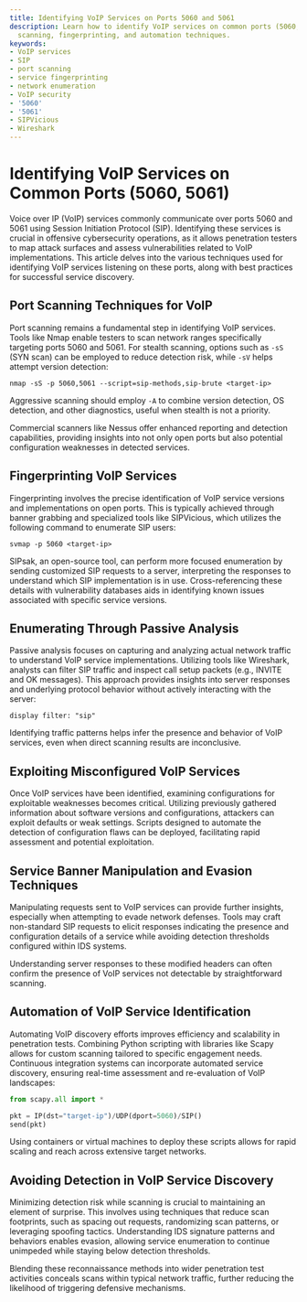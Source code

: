 ```yaml
---
title: Identifying VoIP Services on Ports 5060 and 5061
description: Learn how to identify VoIP services on common ports (5060, 5061) using
  scanning, fingerprinting, and automation techniques.
keywords:
- VoIP services
- SIP
- port scanning
- service fingerprinting
- network enumeration
- VoIP security
- '5060'
- '5061'
- SIPVicious
- Wireshark
---
```


# Identifying VoIP Services on Common Ports (5060, 5061)

Voice over IP (VoIP) services commonly communicate over ports 5060 and 5061 using Session Initiation Protocol (SIP). Identifying these services is crucial in offensive cybersecurity operations, as it allows penetration testers to map attack surfaces and assess vulnerabilities related to VoIP implementations. This article delves into the various techniques used for identifying VoIP services listening on these ports, along with best practices for successful service discovery.

## Port Scanning Techniques for VoIP

Port scanning remains a fundamental step in identifying VoIP services. Tools like Nmap enable testers to scan network ranges specifically targeting ports 5060 and 5061. For stealth scanning, options such as `-sS` (SYN scan) can be employed to reduce detection risk, while `-sV` helps attempt version detection:

```Shell
nmap -sS -p 5060,5061 --script=sip-methods,sip-brute <target-ip>
```

Aggressive scanning should employ `-A` to combine version detection, OS detection, and other diagnostics, useful when stealth is not a priority.

Commercial scanners like Nessus offer enhanced reporting and detection capabilities, providing insights into not only open ports but also potential configuration weaknesses in detected services.

## Fingerprinting VoIP Services

Fingerprinting involves the precise identification of VoIP service versions and implementations on open ports. This is typically achieved through banner grabbing and specialized tools like SIPVicious, which utilizes the following command to enumerate SIP users:

```Shell
svmap -p 5060 <target-ip>
```

SIPsak, an open-source tool, can perform more focused enumeration by sending customized SIP requests to a server, interpreting the responses to understand which SIP implementation is in use. Cross-referencing these details with vulnerability databases aids in identifying known issues associated with specific service versions.

## Enumerating Through Passive Analysis

Passive analysis focuses on capturing and analyzing actual network traffic to understand VoIP service implementations. Utilizing tools like Wireshark, analysts can filter SIP traffic and inspect call setup packets (e.g., INVITE and OK messages). This approach provides insights into server responses and underlying protocol behavior without actively interacting with the server:

```Shell
display filter: "sip"
```

Identifying traffic patterns helps infer the presence and behavior of VoIP services, even when direct scanning results are inconclusive.

## Exploiting Misconfigured VoIP Services

Once VoIP services have been identified, examining configurations for exploitable weaknesses becomes critical. Utilizing previously gathered information about software versions and configurations, attackers can exploit defaults or weak settings. Scripts designed to automate the detection of configuration flaws can be deployed, facilitating rapid assessment and potential exploitation.

## Service Banner Manipulation and Evasion Techniques

Manipulating requests sent to VoIP services can provide further insights, especially when attempting to evade network defenses. Tools may craft non-standard SIP requests to elicit responses indicating the presence and configuration details of a service while avoiding detection thresholds configured within IDS systems.

Understanding server responses to these modified headers can often confirm the presence of VoIP services not detectable by straightforward scanning.

## Automation of VoIP Service Identification

Automating VoIP discovery efforts improves efficiency and scalability in penetration tests. Combining Python scripting with libraries like Scapy allows for custom scanning tailored to specific engagement needs. Continuous integration systems can incorporate automated service discovery, ensuring real-time assessment and re-evaluation of VoIP landscapes:

```Python
from scapy.all import *

pkt = IP(dst="target-ip")/UDP(dport=5060)/SIP()
send(pkt)
```

Using containers or virtual machines to deploy these scripts allows for rapid scaling and reach across extensive target networks.

## Avoiding Detection in VoIP Service Discovery

Minimizing detection risk while scanning is crucial to maintaining an element of surprise. This involves using techniques that reduce scan footprints, such as spacing out requests, randomizing scan patterns, or leveraging spoofing tactics. Understanding IDS signature patterns and behaviors enables evasion, allowing service enumeration to continue unimpeded while staying below detection thresholds.

Blending these reconnaissance methods into wider penetration test activities conceals scans within typical network traffic, further reducing the likelihood of triggering defensive mechanisms.